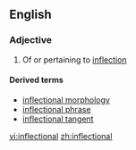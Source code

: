 ==English==

===Adjective===
{{en-adj}}

# Of or pertaining to [[inflection]]

====Derived terms====
*[[inflectional morphology]]
*[[inflectional phrase]]
*[[inflectional tangent]]

[[vi:inflectional]]
[[zh:inflectional]]
